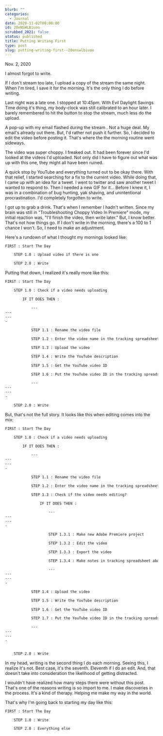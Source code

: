 ```yaml
---
blurb: ""
categories:
  - Journal
date: 2020-11-02T00:00:00
id: 20eNSWLBiuoo
scrubbed_2021: false
status: published
title: Putting Writing First
type: post
slug: putting-writing-first--20enswlbiuoo
---
```


Nov. 2, 2020

I almost forgot to write. 

If I don't stream too late, I upload a copy of the stream the same night. When I'm tired, I save it for the morning. It's the only thing I do before writing. 

Last night was a late one. I stopped at 10:45pm. With Evil Daylight Savings Time doing it's thing, my body-clock was still calibrated to an hour later. I barely remembered to hit the button to stop the stream, much less do the upload. 

A pop-up with my email flashed during the stream . Not a huge deal. My email's already out there. But, I'd rather not push it further. So, I decided to edit the video before  posting it. That's where the the morning routine went sideways. 

The video was super choppy. I freaked out. It had been forever since I'd looked at the videos I'd uploaded. Not only did I have to figure out what was up with this one, they might all have been ruined.  

A quick stop by YouTube and everything turned out to be okay there. With that relief, I started searching for a fix to the current video. While doing that, I came up with an idea for a tweet. I went to twitter and saw another tweet I wanted to respond to. Then I needed a new GIF for it... Before I knew it, I was in a combination of bug hunting, yak shaving, and unintentional procrastination. I'd completely forgotten to write. 

I got up to grab a drink. That's when I remember I hadn't written. Since my brain was still in "Troubleshooting Choppy Video In Premiere" mode, my initial reaction was, "I'll finish the video, then write later." But, I know better. That's not how things go. If I don't write in the morning, there's a 100 to 1 chance I won't. So, I need to make an adjustment. 

Here's a rundown of what I thought my mornings looked like:

```txt
FIRST : Start The Day

    STEP 1.0 : Upload video if there is one

    STEP 2.0 : Write
```


Putting that down, I realized it's really more like this:


```txt
FIRST : Start The Day

    STEP 1.0 : Check if a video needs uploading 

        IF IT DOES THEN : 

            ---
---
---
-

            STEP 1.1 : Rename the video file 

            STEP 1.2 : Enter the video name in the tracking spreadsheet 

            STEP 1.3 : Upload the video 

            STEP 1.4 : Write the YouTube description 
            
            STEP 1.5 : Get the YouTube video ID

            STEP 1.6 : Put the YouTube video ID in the tracking spreadsheet

            ---
---
---
-

    STEP 2.0 : Write
```


But, that's not the full story. It looks like this when editing comes into the mix:

```txt
FIRST : Start The Day

    STEP 1.0 : Check if a video needs uploading 

        IF IT DOES THEN : 

            ---
---
---
-

            STEP 1.1 : Rename the video file 

            STEP 1.2 : Enter the video name in the tracking spreadsheet 

            STEP 1.3 : Check if the video needs editing?

                IF IT DOES THEN :

                    ---
---
---
-

                    STEP 1.3.1 : Make new Adobe Premiere project

                    STEP 1.3.2 : Edit the video

                    STEP 1.3.3 : Export the video 

                    STEP 1.3.4 : Make notes in tracking spreadsheet about edits

                    ---
---
---
-

            STEP 1.4 : Upload the video 

            STEP 1.5 : Write the YouTube description 
            
            STEP 1.6 : Get the YouTube video ID

            STEP 1.7 : Put the YouTube video ID in the tracking spreadsheet

            ---
---
---
-


    STEP 2.0 : Write
```

In my head, writing is the second thing I do each morning. Seeing this, I realize it's not. Best case, it's the seventh. Eleventh if I do an edit. And, that doesn't take into consideration the likelihood of getting distracted. 

I wouldn't have realized how many steps there were without this post. That's one of the reasons writing is so import to me. I make discoveries in the process. It's a kind of therapy. Helping me make my way in the world. 

That's why I'm going back to starting my day like this:

```txt
FIRST : Start The Day

    STEP 1.0 : Write

    STEP 2.0 : Everything else
```